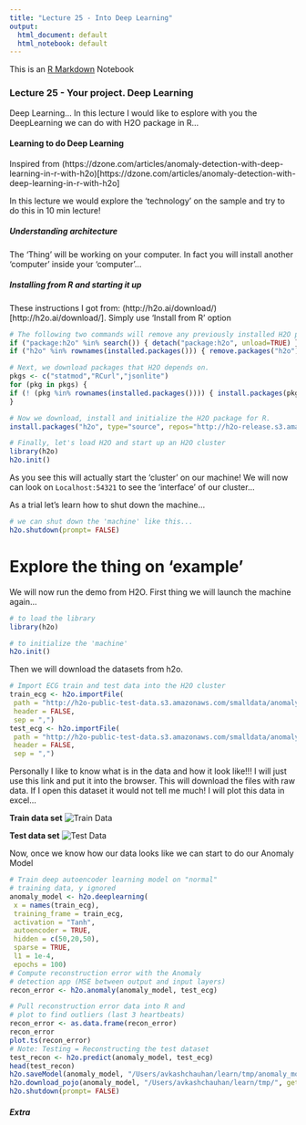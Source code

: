 ```yaml
---
title: "Lecture 25 - Into Deep Learning"
output:
  html_document: default
  html_notebook: default
---
```


This is an [R Markdown](http://rmarkdown.rstudio.com) Notebook

### Lecture 25 - Your project. Deep Learning

Deep Learning... In this lecture I would like to esplore with you the DeepLearning we can do with H2O package in R...

#### Learning to do Deep Learning

Inspired from (https://dzone.com/articles/anomaly-detection-with-deep-learning-in-r-with-h2o)[https://dzone.com/articles/anomaly-detection-with-deep-learning-in-r-with-h2o]

In this lecture we would explore the 'technology' on the sample and try to do this in 10 min lecture!

##### Understanding architecture

The 'Thing' will be working on your computer. In fact you will install another 'computer' inside your 'computer'...

##### Installing from R and starting it up


These instructions I got from: (http://h2o.ai/download/)[http://h2o.ai/download/]. Simply use 'Install from R' option

```r
# The following two commands will remove any previously installed H2O packages for R.
if ("package:h2o" %in% search()) { detach("package:h2o", unload=TRUE) }
if ("h2o" %in% rownames(installed.packages())) { remove.packages("h2o") }

# Next, we download packages that H2O depends on.
pkgs <- c("statmod","RCurl","jsonlite")
for (pkg in pkgs) {
if (! (pkg %in% rownames(installed.packages()))) { install.packages(pkg) }
}

# Now we download, install and initialize the H2O package for R.
install.packages("h2o", type="source", repos="http://h2o-release.s3.amazonaws.com/h2o/rel-weierstrass/7/R")

# Finally, let's load H2O and start up an H2O cluster
library(h2o)
h2o.init()
```

As you see this will actually start the 'cluster' on our machine! We will now can look on `Localhost:54321` to see the 'interface' of our cluster...

As a trial let's learn how to shut down the machine...

```r
# we can shut down the 'machine' like this...
h2o.shutdown(prompt= FALSE)
```

# Explore the thing on 'example'

We will now run the demo from H2O. First thing we will launch the machine again...

```r
# to load the library
library(h2o)

# to initialize the 'machine'
h2o.init()
```

Then we will download the datasets from h2o.

```r
# Import ECG train and test data into the H2O cluster
train_ecg <- h2o.importFile(
 path = "http://h2o-public-test-data.s3.amazonaws.com/smalldata/anomaly/ecg_discord_train.csv", 
 header = FALSE, 
 sep = ",")
test_ecg <- h2o.importFile(
 path = "http://h2o-public-test-data.s3.amazonaws.com/smalldata/anomaly/ecg_discord_test.csv", 
 header = FALSE, 
 sep = ",")
```

Personally I like to know what is in the data and how it look like!!! I will just use this link and put it into the browser. This will download the files with raw data. If I open this dataset it would not tell me much! I will plot this data in excel...

**Train data set**
![Train Data][id1]

**Test data set**
![Test Data][id2]


Now, once we know how our data looks like we can start to do our Anomaly Model

```r


# Train deep autoencoder learning model on "normal" 
# training data, y ignored 
anomaly_model <- h2o.deeplearning(
 x = names(train_ecg), 
 training_frame = train_ecg, 
 activation = "Tanh", 
 autoencoder = TRUE, 
 hidden = c(50,20,50), 
 sparse = TRUE,
 l1 = 1e-4, 
 epochs = 100)
# Compute reconstruction error with the Anomaly 
# detection app (MSE between output and input layers)
recon_error <- h2o.anomaly(anomaly_model, test_ecg)

# Pull reconstruction error data into R and 
# plot to find outliers (last 3 heartbeats)
recon_error <- as.data.frame(recon_error)
recon_error
plot.ts(recon_error)
# Note: Testing = Reconstructing the test dataset
test_recon <- h2o.predict(anomaly_model, test_ecg) 
head(test_recon)
h2o.saveModel(anomaly_model, "/Users/avkashchauhan/learn/tmp/anomaly_model.bin")
h2o.download_pojo(anomaly_model, "/Users/avkashchauhan/learn/tmp/", get_jar = TRUE)
h2o.shutdown(prompt= FALSE)

```


##### Extra

[id1]: train.PNG "Train"
[id2]: test.PNG "Test"